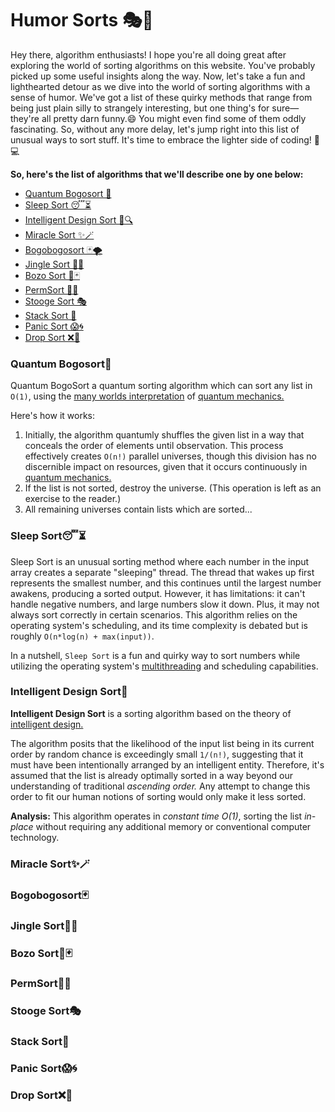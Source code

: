 # Humor Sorts 🎭🤡

Hey there, algorithm enthusiasts! I hope you're all doing great after exploring 
the world of sorting algorithms on this website. You've probably picked up some useful 
insights along the way. Now, let's take a fun and lighthearted detour as we dive into 
the world of sorting algorithms with a sense of humor. We've got a list of these quirky 
methods that range from being just plain silly to strangely interesting, but one thing's 
for sure—they're all pretty darn funny.😄 You might even find some of them oddly fascinating. 
So, without any more delay, let's jump right into this list of unusual ways to sort stuff. 
It's time to embrace the lighter side of coding! 🚀💻

**So, here's the list of algorithms that we'll describe one by one below:**
 - [Quantum Bogosort 🌌](#quantum-bogosort)
 - [Sleep Sort 😴⏳](#sleep-sort)
 - [Intelligent Design Sort 🧠🔍](#intelligent-design-sort)
 - [Miracle Sort ✨🪄](#miracle-sort)
 - [Bogobogosort 🃏🌪️](#bogobogosort)
 - [Jingle Sort 🔔🎵](#jingle-sort)
 - [Bozo Sort 🤡🃏](#bozo-sort)
 - [PermSort 🧮🧩](#permsort)
 - [Stooge Sort 🎭](#stooge-sort)
 - [Stack Sort 🧱](#stack-sort)
 - [Panic Sort 😱🌀](#panic-sort)
 - [Drop Sort ❌🧢](#drop-sort)


### Quantum Bogosort🌌

Quantum BogoSort a quantum sorting algorithm which can sort any list in `O(1)`, 
using the [many worlds interpretation](https://en.wikipedia.org/wiki/Many-worlds_interpretation) 
of [quantum mechanics.](https://en.wikipedia.org/wiki/Quantum_mechanics)

Here's how it works:
1. Initially, the algorithm quantumly shuffles the given list in a way that 
conceals the order of elements until observation. This process effectively creates `O(n!)` parallel universes, 
though this division has no discernible impact on resources, given that it occurs continuously in [quantum mechanics.](https://en.wikipedia.org/wiki/Quantum_mechanics)
2. If the list is not sorted, destroy the universe. (This operation is left as an exercise to the reader.)
3. All remaining universes contain lists which are sorted...


### Sleep Sort😴⏳

Sleep Sort is an unusual sorting method where each number in the input array 
creates a separate "sleeping" thread. The thread that wakes up first represents 
the smallest number, and this continues until the largest number awakens, producing 
a sorted output. However, it has limitations: it can't handle negative numbers, and large 
numbers slow it down. Plus, it may not always sort correctly in certain scenarios. This algorithm 
relies on the operating system's scheduling, and its time complexity is debated but is roughly 
`O(n*log(n) + max(input))`. 

In a nutshell, `Sleep Sort` is a fun and quirky way to sort numbers while 
utilizing the operating system's [multithreading](https://en.wikipedia.org/wiki/Multithreading_(computer_architecture))
and scheduling capabilities.

### Intelligent Design Sort🧠

**Intelligent Design Sort** is a sorting algorithm based on the theory of [intelligent design.](https://en.wikipedia.org/wiki/Intelligent_design)

The algorithm posits that the likelihood of the input list being in its current order by 
random chance is exceedingly small `1/(n!)`, suggesting that it must have been intentionally 
arranged by an intelligent entity. Therefore, it's assumed that the list is already optimally 
sorted in a way beyond our understanding of traditional _ascending order._ Any attempt to change 
this order to fit our human notions of sorting would only make it less sorted.

**Analysis:** This algorithm operates in _constant time O(1)_, sorting the list _in-place_ without requiring any 
additional memory or conventional computer technology.

### Miracle Sort✨🪄

### Bogobogosort🃏

### Jingle Sort🔔🎵

### Bozo Sort🤡🃏

### PermSort🧮🧩

### Stooge Sort🎭

### Stack Sort🧱

### Panic Sort😱🌀

### Drop Sort❌🧢